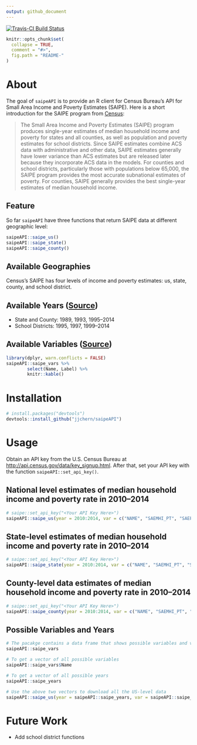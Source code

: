 ```yaml
---
output: github_document
---
```


<!-- README.md is generated from README.Rmd. Please edit that file -->

[![Travis-CI Build Status](https://travis-ci.org/jjchern/saipeAPI.svg?branch=master)](https://travis-ci.org/jjchern/saipeAPI)

```r
knitr::opts_chunk$set(
  collapse = TRUE,
  comment = "#>",
  fig.path = "README-"
)
```

# About

The goal of `saipeAPI` is to provide an R client for Census Bureau's API for Small Area Income and Poverty Estimates (SAIPE). Here is a short introduction for the SAIPE program from [Census](http://www.census.gov/data/developers/data-sets/Poverty-Statistics.html):

> The Small Area Income and Poverty Estimates (SAIPE) program produces single-year estimates of median household income and poverty for states and all counties, as well as population and poverty estimates for school districts. Since SAIPE estimates combine ACS data with administrative and other data, SAIPE estimates generally have lower variance than ACS estimates but are released later because they incorporate ACS data in the models. For counties and school districts, particularly those with populations below 65,000, the SAIPE program provides the most accurate subnational estimates of poverty. For counties, SAIPE generally provides the best single-year estimates of median household income.

## Feature

So far `saipeAPI` have three functions that return SAIPE data at different geographic level:

```R
saipeAPI::saipe_us()
saipeAPI::saipe_state()
saipeAPI::saipe_county()
```

## Available Geographies

Census's SAIPE has four levels of income and poverty estimates: us, state, county, and school district. 

## Available Years ([Source](http://www.census.gov/data/developers/data-sets/Poverty-Statistics.html))

- State and County: 1989, 1993, 1995--2014
- School Districts: 1995, 1997, 1999--2014

## Available Variables ([Source](http://api.census.gov/data/timeseries/poverty/saipe/variables.html))

```r
library(dplyr, warn.conflicts = FALSE)
saipeAPI::saipe_vars %>%
        select(Name, Label) %>% 
        knitr::kable()
```

# Installation

```R
# install.packages("devtools")
devtools::install_github("jjchern/saipeAPI")
```

# Usage

Obtain an API key from the U.S. Census Bureau at [http://api.census.gov/data/key_signup.html](http://api.census.gov/data/key_signup.html). After that, set your API key with the function `saipeAPI::set_api_key()`.

## National level estimates of median household income and poverty rate in 2010--2014

```r
# saipe::set_api_key("<Your API Key Here>")
saipeAPI::saipe_us(year = 2010:2014, var = c("NAME", "SAEMHI_PT", "SAEPOVRTALL_PT"))
```

## State-level estimates of median household income and poverty rate in 2010--2014

```r
# saipe::set_api_key("<Your API Key Here>")
saipeAPI::saipe_state(year = 2010:2014, var = c("NAME", "SAEMHI_PT", "SAEPOVRTALL_PT"))
```

## County-level data estimates of median household income and poverty rate in 2010--2014

```r
# saipe::set_api_key("<Your API Key Here>")
saipeAPI::saipe_county(year = 2010:2014, var = c("NAME", "SAEMHI_PT", "SAEPOVRTALL_PT"))
```

## Possible Variables and Years

```r
# The pacakge contains a data frame that shows possible variables and variable labels
saipeAPI::saipe_vars

# To get a vector of all possible variables
saipeAPI::saipe_vars$Name

# To get a vector of all possible years
saipeAPI::saipe_years

# Use the above two vectors to download all the US-level data
saipeAPI::saipe_us(year = saipeAPI::saipe_years, var = saipeAPI::saipe_vars$Name)
```


# Future Work

- Add school district functions
